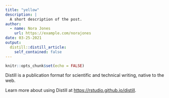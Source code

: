 ```yaml
---
title: "yellow"
description: |
  A short description of the post.
author:
  - name: Nora Jones
    url: https://example.com/norajones
date: 03-25-2021
output:
  distill::distill_article:
    self_contained: false
---
```



```r
knitr::opts_chunk$set(echo = FALSE)
```

Distill is a publication format for scientific and technical writing, native to the web.

Learn more about using Distill at <https://rstudio.github.io/distill>.


